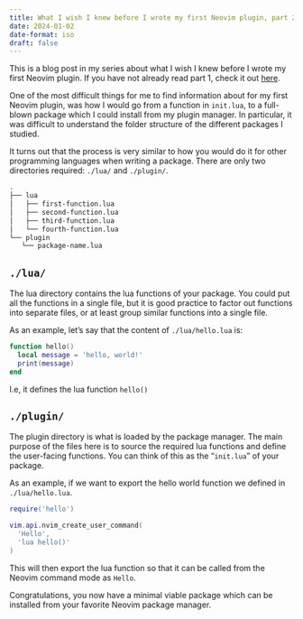 ```yaml
---
title: What I wish I knew before I wrote my first Neovim plugin, part 2
date: 2024-01-02
date-format: iso
draft: false
---
```


::: {.callout-note}
This is a blog post in my series about what I wish I knew before I wrote my
first Neovim plugin. If you have not already read part 1, check it out
[here](./nvim-lua.qmd).
:::

One of the most difficult things for me to find information about for my first
Neovim plugin, was how I would go from a function in `init.lua`, to a full-blown
package which I could install from my plugin manager. In particular, it was
difficult to understand the folder structure of the different packages I
studied.

It turns out that the process is very similar to how you would do it for other
programming languages when writing a package. There are only two
directories required: `./lua/` and `./plugin/`.

``` sh
.
├── lua
│   ├── first-function.lua
│   ├── second-function.lua
│   ├── third-function.lua
│   └── fourth-function.lua
└── plugin
   └── package-name.lua
```

## `./lua/`

The lua directory contains the lua functions of your package. You could put all
the functions in a single file, but it is good practice to factor out functions
into separate files, or at least group similar functions into a single file.

As an example, let's say that the content of `./lua/hello.lua` is:

```lua
function hello()
  local message = 'hello, world!'
  print(message)
end
```

I.e, it defines the lua function `hello()`

## `./plugin/`

The plugin directory is what is loaded by the package manager. The main purpose
of the files here is to source the required lua functions and define the
user-facing functions. You can think of this as the "`init.lua`" of your package.

As an example, if we want to export the hello world function we defined in 
`./lua/hello.lua`.

```lua
require('hello')

vim.api.nvim_create_user_command(
  'Hello',
  'lua hello()'
)
```

This will then export the lua function so that it can be called from the Neovim 
command mode as `Hello`.

Congratulations, you now have a minimal viable package which can be installed
from your favorite Neovim package manager.
